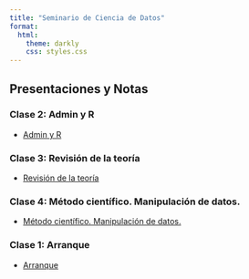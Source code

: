 ```yaml
---
title: "Seminario de Ciencia de Datos"
format:
  html:
    theme: darkly
    css: styles.css
---
```


## Presentaciones y Notas


### Clase 2: Admin y R
* [Admin y R](presentaciones/2-sincronizar-repositorios-primer-codigo-y-analysis.html)

### Clase 3: Revisión de la teoría
* [Revisión de la teoría](presentaciones/3-centralizacion-y-dispersión.html)

### Clase 4: Método científico. Manipulación de datos.
* [Método científico. Manipulación de datos.](presentaciones/4-metodo-científico.html)

### Clase 1: Arranque
* [Arranque](presentaciones/1-inicio-y-setup.html)

